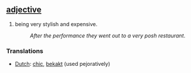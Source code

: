 == [[adjective]] ==
#being very stylish and expensive.
#:''After the performance they went out to a very posh restaurant''.
===Translations===
*[[Dutch]]: [[chic]], [[bekakt]] (used pejoratively)